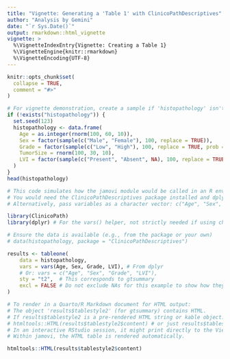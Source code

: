 ```yaml
---
title: "Vignette: Generating a 'Table 1' with ClinicoPathDescriptives"
author: "Analysis by Gemini"
date: "`r Sys.Date()`"
output: rmarkdown::html_vignette
vignette: >
  %\VignetteIndexEntry{Vignette: Creating a Table 1}
  %\VignetteEngine{knitr::rmarkdown}
  %\VignetteEncoding{UTF-8}
---
```


```r
knitr::opts_chunk$set(
  collapse = TRUE,
  comment = "#>"
)
```


```r
# For vignette demonstration, create a sample if 'histopathology' isn't loaded
if (!exists("histopathology")) {
  set.seed(123)
  histopathology <- data.frame(
    Age = as.integer(rnorm(100, 60, 10)),
    Sex = factor(sample(c("Male", "Female"), 100, replace = TRUE)),
    Grade = factor(sample(c("Low", "High"), 100, replace = TRUE, prob = c(0.7, 0.3))),
    TumorSize = rnorm(100, 30, 10),
    LVI = factor(sample(c("Present", "Absent", NA), 100, replace = TRUE, prob = c(0.2, 0.7, 0.1)))
  )
}
head(histopathology)
```


```r
# This code simulates how the jamovi module would be called in an R environment.
# You would need the ClinicoPathDescriptives package installed and dplyr for vars().
# Alternatively, pass variables as a character vector: c("Age", "Sex", "Grade", "TumorSize", "LVI")

library(ClinicoPath)
library(dplyr) # For the vars() helper, not strictly needed if using character vector

# Ensure the data is available (e.g., from the package or your own)
# data(histopathology, package = "ClinicoPathDescriptives") 

results <- tableone(
    data = histopathology,
    vars = vars(Age, Sex, Grade, LVI), # From dplyr
    # Or: vars = c("Age", "Sex", "Grade", "LVI"),
    sty = "t2",  # This corresponds to gtsummary
    excl = FALSE # Do not exclude NAs for this example to show how they are handled
)

# To render in a Quarto/R Markdown document for HTML output:
# The object 'results$tablestyle2' (for gtsummary) contains HTML.
# If results$tablestyle2 is a pre-rendered HTML string or kable object:
# htmltools::HTML(results$tablestyle2$content) # or just results$tablestyle2 if it's already raw HTML
# In an interactive RStudio session, it might print directly to the Viewer.
# Within jamovi, the HTML table is rendered automatically.

```

```r
htmltools::HTML(results$tablestyle2$content)
```

